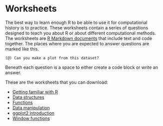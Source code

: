 # Worksheets

The best way to learn enough R to be able to use it for computational history is to practice. These worksheets contain a series of questions designed to teach you about R or about different computational methods. The worksheets are [R Markdown documents](http://rmarkdown.rstudio.com/) that include text and code together. The places where you are expected to answer questions are marked like this. 

```
(@) Can you make a plot from this dataset?
```
Beneath each question is a space to either create a code block or write an answer.

These are the worksheets that you can download:

- <a href="worksheets/familiar-with-r.Rmd" download="worksheets/familiar-with-r.Rmd">Getting familiar with R</a>
- <a href="worksheets/data-structures.Rmd" download="worksheets/data-structures.Rmd">Data structures</a>
- <a href="worksheets/functions.Rmd" download="worksheets/functions.Rmd">Functions</a>
- <a href="worksheets/data-manipulation-introduction.Rmd" download="worksheets/data-manipulation.Rmd">Data manipulation</a>
- <a href="worksheets/ggplot2-introduction.Rmd" download="worksheets/ggplot2-introduction.Rmd">ggplot2 introduction</a>
- <a href="worksheets/window-functions.Rmd" download="worksheets/window-functions.Rmd">Window functions</a>
